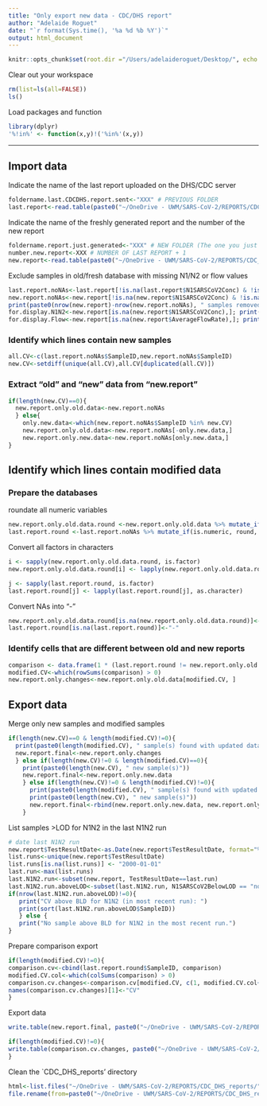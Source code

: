 ```yaml
---
title: "Only export new data - CDC/DHS report"
author: "Adelaide Roguet"
date: "`r format(Sys.time(), '%a %d %b %Y')`"
output: html_document
---
```


```r
knitr::opts_chunk$set(root.dir ="/Users/adelaideroguet/Desktop/", echo = TRUE)
```

Clear out your workspace
```r
rm(list=ls(all=FALSE))
ls()
```



Load packages and function
```r
library(dplyr)
'%!in%' <- function(x,y)!('%in%'(x,y)) 
```

***
## Import data 

Indicate the name of the last report uploaded on the DHS/CDC server
```r
foldername.last.CDCDHS.report.sent<-"XXX" # PREVIOUS FOLDER 
last.report<-read.table(paste0("~/OneDrive - UWM/SARS-CoV-2/REPORTS/CDC_DHS_reports/", foldername.last.CDCDHS.report.sent, "/uwm_report_20", foldername.last.CDCDHS.report.sent, ".txt"), h=T, sep = "|")
```

Indicate the name of the freshly generated report and the number of the new report
```r
foldername.report.just.generated<-"XXX" # NEW FOLDER (The one you just generated)
number.new.report<-XXX # NUMBER OF LAST REPORT + 1
new.report<-read.table(paste0("~/OneDrive - UWM/SARS-CoV-2/REPORTS/CDC_DHS_reports/", foldername.report.just.generated, "/uwm_report_20", foldername.report.just.generated, ".txt"), h=T, sep = "|")
```

Exclude samples in old/fresh database with missing N1/N2 or flow values
```r
last.report.noNAs<-last.report[!is.na(last.report$N1SARSCoV2Conc) & !is.na(last.report$AverageFlowRate),]
new.report.noNAs<-new.report[!is.na(new.report$N1SARSCoV2Conc) & !is.na(new.report$AverageFlowRate),]
print(paste0(nrow(new.report)-nrow(new.report.noNAs), " samples removed because of N1/N2 and/or Flow NAs removal"))
for.display.N1N2<-new.report[is.na(new.report$N1SARSCoV2Conc),]; print(paste0(nrow(for.display.N1N2), " samples containing NAs in N1/N2 ")); print(paste0("CV:", for.display.N1N2$SampleID))
for.display.Flow<-new.report[is.na(new.report$AverageFlowRate),]; print(paste0(nrow(for.display.Flow), " samples containing NAs in Flow ")); print(paste0("CV:", for.display.Flow$SampleID))
```






### Identify which lines contain new samples
```r
all.CV<-c(last.report.noNAs$SampleID,new.report.noNAs$SampleID)
new.CV<-setdiff(unique(all.CV),all.CV[duplicated(all.CV)])
```

### Extract "old" and "new" data from "new.report"
```r
if(length(new.CV)==0){
  new.report.only.old.data<-new.report.noNAs
  } else{
    only.new.data<-which(new.report.noNAs$SampleID %in% new.CV)
    new.report.only.old.data<-new.report.noNAs[-only.new.data,]
    new.report.only.new.data<-new.report.noNAs[only.new.data,]
}
```

## Identify which lines contain modified data

### Prepare the databases

roundate all numeric variables
```r
new.report.only.old.data.round <-new.report.only.old.data %>% mutate_if(is.numeric, round, digits=2)
last.report.round <-last.report.noNAs %>% mutate_if(is.numeric, round, digits=2)
```

Convert all factors in characters
```r
i <- sapply(new.report.only.old.data.round, is.factor)
new.report.only.old.data.round[i] <- lapply(new.report.only.old.data.round[i], as.character)

j <- sapply(last.report.round, is.factor)
last.report.round[j] <- lapply(last.report.round[j], as.character)
```

Convert NAs into "-"
```r
new.report.only.old.data.round[is.na(new.report.only.old.data.round)]<-"-"
last.report.round[is.na(last.report.round)]<-"-"
```

### Identify cells that are different between old and new reports
```r
comparison <- data.frame(1 * (last.report.round != new.report.only.old.data.round)) # If you have an error at that line, it is most likely that you have an issue in the BigSpreadsheet = A samples listed in the last report is not anymore in the BigSpreadsheet, because your OneDrive is not up to date, syncing issue, deleted row? You will have to investigate.
modified.CV<-which(rowSums(comparison) > 0)
new.report.only.changes<-new.report.only.old.data[modified.CV, ]
```



## Export data

Merge only new samples and modified samples
```r
if(length(new.CV)==0 & length(modified.CV)!=0){
  print(paste0(length(modified.CV), " sample(s) found with updated data"))
  new.report.final<-new.report.only.changes
  } else if(length(new.CV)!=0 & length(modified.CV)==0){
    print(paste0(length(new.CV), " new sample(s)"))
    new.report.final<-new.report.only.new.data
    } else if(length(new.CV)!=0 & length(modified.CV)!=0){
      print(paste0(length(modified.CV), " sample(s) found with updated data"))
      print(paste0(length(new.CV), " new sample(s)"))
      new.report.final<-rbind(new.report.only.new.data, new.report.only.changes)
    }
```



List samples >LOD for N1N2 in the last N1N2 run
```r
# date last N1N2 run
new.report$TestResultDate<-as.Date(new.report$TestResultDate, format="%m/%d/%Y")
list.runs<-unique(new.report$TestResultDate)
list.runs[is.na(list.runs)] <- "2000-01-01"
last.run<-max(list.runs)
last.N1N2.run<-subset(new.report, TestResultDate==last.run)
last.N1N2.run.aboveLOD<-subset(last.N1N2.run, N1SARSCoV2BelowLOD == "no" | N2SARSCoV2BelowLOD == "no")
if(nrow(last.N1N2.run.aboveLOD)!=0){
   print("CV above BLD for N1N2 (in most recent run): ")
   print(sort(last.N1N2.run.aboveLOD$SampleID))
   } else {
   print("No sample above BLD for N1N2 in the most recent run.")
}
```



Prepare comparison export
```r
if(length(modified.CV)!=0){
comparison.cv<-cbind(last.report.round$SampleID, comparison)
modified.CV.col<-which(colSums(comparison) > 0)
comparison.cv.changes<-comparison.cv[modified.CV, c(1, modified.CV.col+1)]
names(comparison.cv.changes)[1]<-"CV"
}
```

Export data
```r
write.table(new.report.final, paste0("~/OneDrive - UWM/SARS-CoV-2/REPORTS/CDC_DHS_reports/", foldername.report.just.generated, "/uwm_report_20", foldername.report.just.generated, "_", number.new.report, ".txt"), row.names = FALSE, quote = FALSE, sep = "|", na = "", col.names = FALSE)

if(length(modified.CV)!=0){
write.table(comparison.cv.changes, paste0("~/OneDrive - UWM/SARS-CoV-2/REPORTS/CDC_DHS_reports/", foldername.report.just.generated, "/uwm_report_20", foldername.report.just.generated, "_details_changes.txt"), row.names = FALSE, quote = FALSE, sep = "\t", na = "", col.names = TRUE)
}

```




Clean the `CDC_DHS_reports' directory
```r
html<-list.files("~/OneDrive - UWM/SARS-CoV-2/REPORTS/CDC_DHS_reports/", pattern=glob2rx("UWM_SARS-CoV-2_report*.html"))
file.rename(from=paste0("~/OneDrive - UWM/SARS-CoV-2/REPORTS/CDC_DHS_reports/", html), to=paste0("~/OneDrive - UWM/SARS-CoV-2/REPORTS/CDC_DHS_reports/", foldername.report.just.generated, "/", html))
```
